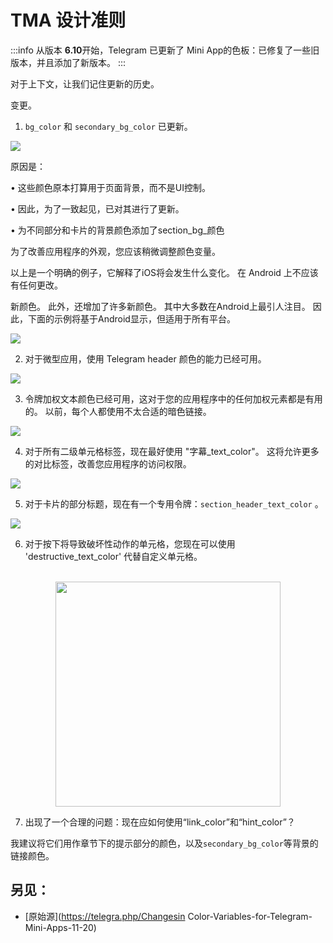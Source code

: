 # TMA 设计准则

:::info
从版本 **6.10**开始，Telegram 已更新了 Mini App的色板：已修复了一些旧版本，并且添加了新版本。
:::

对于上下文，让我们记住更新的历史。

变更。

1. `bg_color` 和 `secondary_bg_color` 已更新。

![](/img/docs/tma-design-guidelines/tma-design_1.png)

原因是：

• 这些颜色原本打算用于页面背景，而不是UI控制。

• 因此，为了一致起见，已对其进行了更新。

• 为不同部分和卡片的背景颜色添加了section_bg_颜色

为了改善应用程序的外观，您应该稍微调整颜色变量。

以上是一个明确的例子，它解释了iOS将会发生什么变化。 在 Android 上不应该有任何更改。

新颜色。
此外，还增加了许多新颜色。 其中大多数在Android上最引人注目。 因此，下面的示例将基于Android显示，但适用于所有平台。

![](/img/docs/tma-design-guidelines/tma-design_2.png)

2. 对于微型应用，使用 Telegram header 颜色的能力已经可用。

![](/img/docs/tma-design-guidelines/tma-design_3.png)

3. 令牌加权文本颜色已经可用，这对于您的应用程序中的任何加权元素都是有用的。 以前，每个人都使用不太合适的暗色链接。

![](/img/docs/tma-design-guidelines/tma-design_4.png)

4. 对于所有二级单元格标签，现在最好使用 "字幕\_text_color"。 这将允许更多的对比标签，改善您应用程序的访问权限。

![](/img/docs/tma-design-guidelines/tma-design_5.png)

5. 对于卡片的部分标题，现在有一个专用令牌：`section_header_text_color` 。

![](/img/docs/tma-design-guidelines/tma-design_6.png)

6. 对于按下将导致破坏性动作的单元格，您现在可以使用 'destructive_text_color' 代替自定义单元格。

<p align="center">
    <br />
    <img width="360" src="/img/docs/tma-design-guidelines/tma-design_7.png" alt="" />
    <br />
</p>

7. 出现了一个合理的问题：现在应如何使用“link_color”和“hint_color”？

我建议将它们用作章节下的提示部分的颜色，以及`secondary_bg_color`等背景的链接颜色。

## 另见：

- [原始源](https://telegra.php/Changesin Color-Variables-for-Telegram-Mini-Apps-11-20)
